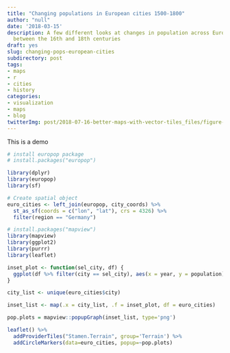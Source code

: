 ```yaml
---
title: "Changing populations in European cities 1500-1800"
author: "null"
date: '2018-03-15'
description: A few different looks at changes in population across European cities
  between the 16th and 18th centuries
draft: yes
slug: changing-pops-european-cities
subdirectory: post
tags:
- maps
- r
- cities
- history
categories:
- visualization
- maps
- blog
twitterImg: post/2018-07-16-better-maps-with-vector-tiles_files/figure-html/vancouver-expo-1.png
---
```


This is a demo

```r
# install europop package
# install.packages("europop")

library(dplyr)
library(europop)
library(sf)

# Create spatial object
euro_cities <- left_join(europop, city_coords) %>% 
  st_as_sf(coords = c("lon", "lat"), crs = 4326) %>% 
  filter(region == "Germany")

# install.packages("mapview")
library(mapview)
library(ggplot2)
library(purrr)
library(leaflet)

inset_plot <- function(sel_city, df) {
  ggplot(df %>% filter(city == sel_city), aes(x = year, y = population)) + geom_line() + labs(title = sel_city, x = "", y = "", theme_minimal())
}

city_list <- unique(euro_cities$city)

inset_list <- map(.x = city_list, .f = inset_plot, df = euro_cities)

pop.plots = mapview::popupGraph(inset_list, type='png')

leaflet() %>% 
  addProviderTiles("Stamen.Terrain", group='Terrain') %>% 
  addCircleMarkers(data=euro_cities, popup=~pop.plots)
```
